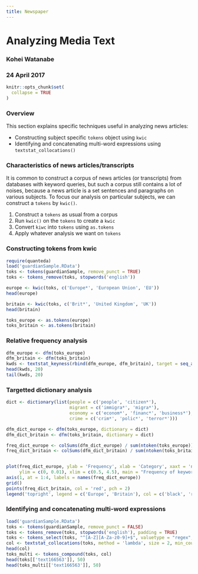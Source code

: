```yaml
---
title: Newspaper
---
```


# Analyzing Media Text

### Kohei Watanabe
### 24 April 2017

```r
knitr::opts_chunk$set(
  collapse = TRUE
)
```

### Overview

This section explains specific techniques useful in analyzing news articles:

* Constructing subject specific `tokens` object using `kwic`
* Identifying and concatenating multi-word expressions using `textstat_collocations()`

### Characteristics of news articles/transcripts

It is common to construct a corpus of news articles (or transcripts) from databases with keyword queries, but such a corpus still contains a lot of noises, because a news article is a set sentences and paragraphs on various subjects. To focus our analysis on particular subjects, we can construct a `tokens` by `kwic()`.

1. Construct a `tokens` as usual from a corpus
2. Run `kwic()` on the `tokens` to create a `kwic` 
3. Convert `kiwc` into `tokens` using `as.tokens`
4. Apply whatever analysis we want on `tokens`

### Constructing tokens from kwic

```r
require(quanteda)
load('guardianSample.RData')
toks <- tokens(guardianSample, remove_punct = TRUE)
toks <- tokens_remove(toks, stopwords('english'))

europe <- kwic(toks, c('Europe*', 'European Union', 'EU'))
head(europe)

britain <- kwic(toks, c('Brit*', 'United Kingdom', 'UK'))
head(britain)

toks_europe <- as.tokens(europe)
toks_britain <- as.tokens(britain)

```

### Relative frequency analysis
```r
dfm_europe <- dfm(toks_europe)
dfm_britain <- dfm(toks_britain)
kwds <- textstat_keyness(rbind(dfm_europe, dfm_britain), target = seq_along(toks_europe))
head(kwds, 20)
tail(kwds, 20)
```

### Targetted dictionary analysis 
```r
dict <- dictionary(list(people = c('people', 'citizen*'), 
                        migrant = c('immigra*', 'migra*'),
                        economy = c('econom*', 'financ*', 'business*'),
                        crime = c('crim*', 'polic*', 'terror*')))

dfm_dict_europe <- dfm(toks_europe, dictionary = dict)
dfm_dict_britain <- dfm(toks_britain, dictionary = dict)

freq_dict_europe <- colSums(dfm_dict_europe) / sum(ntoken(toks_europe))
freq_dict_britain <- colSums(dfm_dict_britain) / sum(ntoken(toks_britain))


plot(freq_dict_europe, ylab = 'Frequency', xlab = 'Category', xaxt = 'n', 
     ylim = c(0, 0.01), xlim = c(0.5, 4.5), main = "Frequency of keywords")
axis(1, at = 1:4, labels = names(freq_dict_europe))
grid()
points(freq_dict_britain, col = 'red', pch = 2)
legend('topright', legend = c('Europe', 'Britain'), col = c('black', 'red'), pch = 1:2)

```

### Identifying and concatenating multi-word expressions

```r
load('guardianSample.RData')
toks <- tokens(guardianSample, remove_punct = FALSE)
toks <- tokens_remove(toks, stopwords('english'), padding = TRUE)
toks <- tokens_select(toks, "^[A-Z][A-Za-z0-9]+$", valuetype = "regex", padding = TRUE)
col <- textstat_collocations(toks, method = 'lambda', size = 2, min_count = 100)
head(col)
toks_multi <- tokens_compound(toks, col)
head(toks[['text166563']], 50)
head(toks_multi[['text166563']], 50)

```
